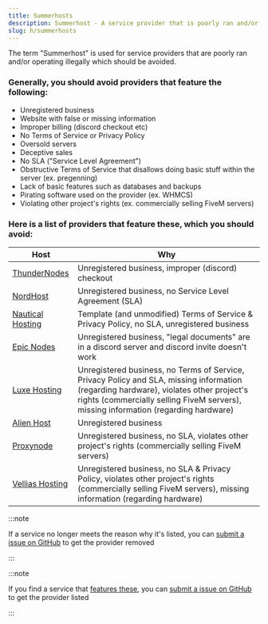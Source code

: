 ```yaml
---
title: Summerhosts
description: Summerhost - A service provider that is poorly ran and/or operating illegally which should be avoided.
slug: h/summerhosts
---
```


The term "Summerhost" is used for service providers that are poorly ran and/or operating illegally which should be avoided.

### Generally, you should avoid providers that feature the following:

<ul class="pl-5 list-disc">
    <li>Unregistered business</li>
    <li>Website with false or missing information</li>
    <li>Improper billing (discord checkout etc)</li>
    <li>No Terms of Service or Privacy Policy</li>
    <li>Oversold servers</li>
    <li>Deceptive sales</li>
    <li>No SLA ("Service Level Agreement")</li>
    <li>Obstructive Terms of Service that disallows doing basic stuff within the server (ex. pregenning)</li>
    <li>Lack of basic features such as databases and backups</li>
    <li>Pirating software used on the provider (ex. WHMCS)</li>
    <li>Violating other project's rights (ex. commercially selling FiveM servers)
</ul>

### Here is a list of providers that feature these, which you should avoid:

| Host         | Why                                                 |
| ------------ | --------------------------------------------------- |
| [ThunderNodes](https://thundernodes.cloud) | Unregistered business, improper (discord) checkout |
| [NordHost](https://nordhost.cc) | Unregistered business, no Service Level Agreement (SLA) |
| [Nautical Hosting](https://nauticalhosting.org) | Template (and unmodified) Terms of Service & Privacy Policy, no SLA, unregistered business |
| [Epic Nodes](https://epicnodes.com/) | Unregistered business, "legal documents" are in a discord server and discord invite doesn't work |
| [Luxe Hosting](https://my.luxe-hosting.nl) | Unregistered business, no Terms of Service, Privacy Policy and SLA, missing information (regarding hardware), violates other project's rights (commercially selling FiveM servers), missing information (regarding hardware) |
| [Alien Host](https://alienhost.net) | Unregistered business |
| [Proxynode](https://proxynode.pro) | Unregistered business, no SLA, violates other project's rights (commercially selling FiveM servers) |
| [Vellias Hosting](https://velliashosting.online) | Unregistered business, no SLA & Privacy Policy, violates other project's rights (commercially selling FiveM servers), missing information (regarding hardware) |

:::note 

If a service no longer meets the reason why it's listed, you can [submit a issue on GitHub](https://link.setup.md/summerhost-removal) to get the provider removed 

:::

:::note 

If you find a service that [features these](https://www.setup.md/h/summerhosts#generally-you-should-avoid-providers-that-feature-the-following), you can [submit a issue on GitHub](https://link.setup.md/summerhost-addition) to get the provider listed

:::

